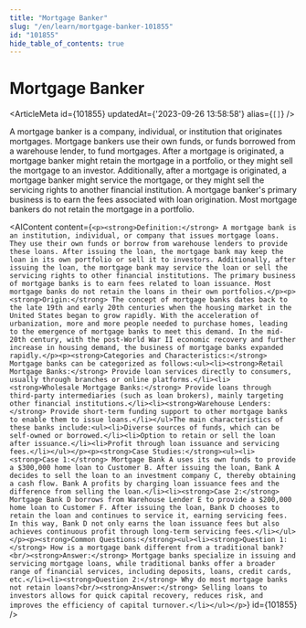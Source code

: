 ```yaml
---
title: "Mortgage Banker"
slug: "/en/learn/mortgage-banker-101855"
id: "101855"
hide_table_of_contents: true
---
```



# Mortgage Banker

<ArticleMeta id={101855} updatedAt={'2023-09-26 13:58:58'} alias={`[]`} />
<div className='border-solid border-b border-t-0 my-4 border-[var(--ifm-color-gray-300)]' />

A mortgage banker is a company, individual, or institution that originates mortgages. Mortgage bankers use their own funds, or funds borrowed from a warehouse lender, to fund mortgages. After a mortgage is originated, a mortgage banker might retain the mortgage in a portfolio, or they might sell the mortgage to an investor. Additionally, after a mortgage is originated, a mortgage banker might service the mortgage, or they might sell the servicing rights to another financial institution. A mortgage banker's primary business is to earn the fees associated with loan origination. Most mortgage bankers do not retain the mortgage in a portfolio.

<AIContent content={`<p><strong>Definition:</strong> A mortgage bank is an institution, individual, or company that issues mortgage loans. They use their own funds or borrow from warehouse lenders to provide these loans. After issuing the loan, the mortgage bank may keep the loan in its own portfolio or sell it to investors. Additionally, after issuing the loan, the mortgage bank may service the loan or sell the servicing rights to other financial institutions. The primary business of mortgage banks is to earn fees related to loan issuance. Most mortgage banks do not retain the loans in their own portfolios.</p><p><strong>Origin:</strong> The concept of mortgage banks dates back to the late 19th and early 20th centuries when the housing market in the United States began to grow rapidly. With the acceleration of urbanization, more and more people needed to purchase homes, leading to the emergence of mortgage banks to meet this demand. In the mid-20th century, with the post-World War II economic recovery and further increase in housing demand, the business of mortgage banks expanded rapidly.</p><p><strong>Categories and Characteristics:</strong> Mortgage banks can be categorized as follows:<ul><li><strong>Retail Mortgage Banks:</strong> Provide loan services directly to consumers, usually through branches or online platforms.</li><li><strong>Wholesale Mortgage Banks:</strong> Provide loans through third-party intermediaries (such as loan brokers), mainly targeting other financial institutions.</li><li><strong>Warehouse Lenders:</strong> Provide short-term funding support to other mortgage banks to enable them to issue loans.</li></ul>The main characteristics of these banks include:<ul><li>Diverse sources of funds, which can be self-owned or borrowed.</li><li>Option to retain or sell the loan after issuance.</li><li>Profit through loan issuance and servicing fees.</li></ul></p><p><strong>Case Studies:</strong><ul><li><strong>Case 1:</strong> Mortgage Bank A uses its own funds to provide a $300,000 home loan to Customer B. After issuing the loan, Bank A decides to sell the loan to an investment company C, thereby obtaining a cash flow. Bank A profits by charging loan issuance fees and the difference from selling the loan.</li><li><strong>Case 2:</strong> Mortgage Bank D borrows from Warehouse Lender E to provide a $200,000 home loan to Customer F. After issuing the loan, Bank D chooses to retain the loan and continues to service it, earning servicing fees. In this way, Bank D not only earns the loan issuance fees but also achieves continuous profit through long-term servicing fees.</li></ul></p><p><strong>Common Questions:</strong><ul><li><strong>Question 1:</strong> How is a mortgage bank different from a traditional bank?<br/><strong>Answer:</strong> Mortgage banks specialize in issuing and servicing mortgage loans, while traditional banks offer a broader range of financial services, including deposits, loans, credit cards, etc.</li><li><strong>Question 2:</strong> Why do most mortgage banks not retain loans?<br/><strong>Answer:</strong> Selling loans to investors allows for quick capital recovery, reduces risk, and improves the efficiency of capital turnover.</li></ul></p>`} id={101855} />
